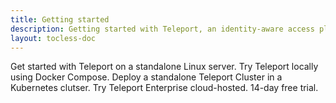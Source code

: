 ```yaml
---
title: Getting started
description: Getting started with Teleport, an identity-aware access plane for SSH, HTTPS, Kubernetes, Databases and Desktops.
layout: tocless-doc
---
```


<TileSet>
  <Tile icon="server" title="Linux" href="./getting-started/linux-server.mdx">
    Get started with Teleport on a standalone Linux server.
  </Tile>
  <Tile icon="bolt" title="Docker" href="./getting-started/docker-compose.mdx">
    Try Teleport locally using Docker Compose.
  </Tile>
  <Tile icon="kubernetes" title="Kubernetes" href="./kubernetes-access/getting-started/cluster.mdx">
    Deploy a standalone Teleport Cluster in a Kubernetes clutser.
  </Tile>
  <Tile icon="cloud" title="Enterprise" href="https://goteleport.com/pricing/">
    Try Teleport Enterprise cloud-hosted. 14-day free trial.
  </Tile>
</TileSet>
